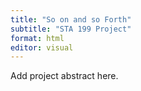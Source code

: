 ```yaml
---
title: "So on and so Forth"
subtitle: "STA 199 Project"
format: html
editor: visual
---
```


Add project abstract here.
